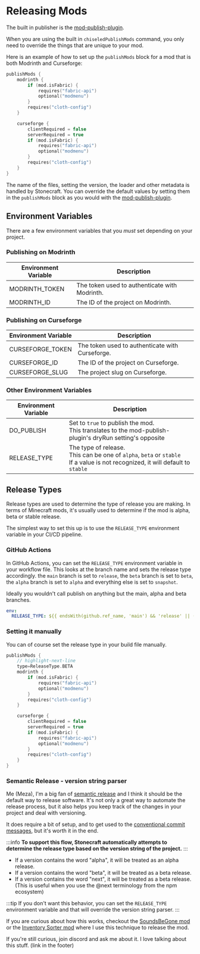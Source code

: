 # Releasing Mods

The built in publisher is the [mod-publish-plugin][mod-publish-plugin].

When you are using the built in `chiseledPublishMods` command, you only need to override the things that are unique
to your mod.

Here is an example of how to set up the `publishMods` block for a mod that is both Modrinth and Curseforge:

```kotlin title="build.gradle.kts"
publishMods {
    modrinth {
        if (mod.isFabric) {
            requires("fabric-api")
            optional("modmenu")
        }
        requires("cloth-config")
    }

    curseforge {
        clientRequired = false
        serverRequired = true
        if (mod.isFabric) {
            requires("fabric-api")
            optional("modmenu")
        }
        requires("cloth-config")
    }
}
```

The name of the files, setting the version, the loader and other metadata is handled by Stonecraft.
You can override the default values by setting them in the `publishMods` block as you would with the [mod-publish-plugin][mod-publish-plugin].

## Environment Variables

There are a few environment variables that you *must* set depending on your project.

### Publishing on Modrinth

| Environment Variable | Description                                   |
|----------------------|-----------------------------------------------|
| MODRINTH_TOKEN       | The token used to authenticate with Modrinth. |
| MODRINTH_ID          | The ID of the project on Modrinth.            |

### Publishing on Curseforge

| Environment Variable | Description                                     |
|----------------------|-------------------------------------------------|
| CURSEFORGE_TOKEN     | The token used to authenticate with Curseforge. |
| CURSEFORGE_ID        | The ID of the project on Curseforge.            |
| CURSEFORGE_SLUG      | The project slug on Curseforge.                 |

### Other Environment Variables

| Environment Variable | Description                                                                                                                            |
|----------------------|----------------------------------------------------------------------------------------------------------------------------------------|
| DO_PUBLISH           | Set to `true` to publish the mod. <br/>This translates to the mod-publish-plugin's dryRun setting's opposite                           |
| RELEASE_TYPE         | The type of release. <br/>This can be one of `alpha`, `beta` or `stable`<br/>If a value is not recognized, it will default to `stable` |

## Release Types

Release types are used to determine the type of release you are making. In terms of Minecraft mods, it's usually
used to determine if the mod is alpha, beta or stable release.

The simplest way to set this up is to use the `RELEASE_TYPE` environment variable in your CI/CD pipeline.

### GitHub Actions

In GitHub Actions, you can set the `RELEASE_TYPE` environment variable in your workflow file.
This looks at the branch name and sets the release type accordingly.
the `main` branch is set to `release`, the `beta` branch is set to `beta`, the `alpha` branch is set to `alpha` and everything else is set to `snapshot`.

Ideally you wouldn't call publish on anything but the main, alpha and beta branches.

```yaml
env:
  RELEASE_TYPE: ${{ endsWith(github.ref_name, 'main') && 'release' || (endsWith(github.ref_name, 'beta') && 'beta' || (endsWith(github.ref_name, 'alpha') && 'alpha') || 'snapshot') }}
```

### Setting it manually

You can of course set the release type in your build file manually.

```kotlin title="build.gradle.kts"
publishMods {
    // highlight-next-line
    type=ReleaseType.BETA
    modrinth {
        if (mod.isFabric) {
            requires("fabric-api")
            optional("modmenu")
        }
        requires("cloth-config")
    }

    curseforge {
        clientRequired = false
        serverRequired = true
        if (mod.isFabric) {
            requires("fabric-api")
            optional("modmenu")
        }
        requires("cloth-config")
    }
}
```

### Semantic Release - version string parser

Me (Meza), I'm a big fan of [semantic release](https://semantic-release.gitbook.io/semantic-release/) and I think it should be the default way to release software.
It's not only a great way to automate the release process, but it also helps you keep track of the changes in your project and deal with versioning.

It does require a bit of setup, and to get used to the [conventional commit messages](https://www.conventionalcommits.org/en/v1.0.0/), but it's worth it in the end.

:::info
**To support this flow, Stonecraft automatically attempts to determine the release type based on the version string of the project.**
:::

- If a version contains the word "alpha", it will be treated as an alpha release.
- If a version contains the word "beta", it will be treated as a beta release.
- If a version contains the word "next", it will be treated as a beta release. (This is useful when you use the @next terminology from the npm ecosystem)

:::tip
If you don't want this behavior, you can set the `RELEASE_TYPE` environment variable and that will override the version string parser.
:::

If you are curious about how this works, checkout the [SoundsBeGone mod](https://github.com/meza/SoundsBeGone) or the
[Inventory Sorter mod](https://github.com/kyrptonaught/Inventory-Sorter) where I use this technique to release the mod.

If you're still curious, join discord and ask me about it. I love talking about this stuff. (link in the footer)


[mod-publish-plugin]: https://modmuss50.github.io/mod-publish-plugin/
